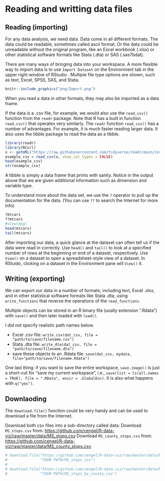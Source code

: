 # Reading and writting data files

## Reading (importing) 
For any data analysis, we need data. Data come in all different formats. The data could be readable, sometimes called ascii format. Or the data could be unreadable without the original program, like an Excel workbook (.xlsx) or other statistical software formats like Stata (.dta) or SAS (.sas7bdat).

There are many ways of bringing data into your workspace.  A more flexible way to import data is to use `Import Dataset` on the Environment tab in the upper right window of RStudio . Multiple file type options are shown, such as text, Excel, SPSS, SAS, and Stata.

```r
knitr::include_graphics("png/Import.png")
```  

When you read a data in other formats, they may also be imported as a data frame.  

If the data is a .csv file, for example, we would also use the `read_csv()` function from the `readr` package. Note that R has a built in function `read.csv()` that operates very similarly. The `readr` function `read_csv()` has a number of advantages. For example, it is much faster reading larger data. It also uses the tibble package to read the data as a tibble.  

```r
library(readr)
library(RCurl)
x <- getURL("https://raw.githubusercontent.com/tidyverse/readr/main/inst/extdata/mtcars.csv")
example_csv = read_csv(x, show_col_types = FALSE)
head(example_csv)
str(example_csv)
```

A tibble is simply a data frame that prints with sanity. Notice in the output above that we are given additional information such as dimension and variable type.  
  
To understand more about the data set, we use the `?` operator to pull up the documentation for the data. (You can use `??` to search the Internet for more info)  

```r
?mtcars
??mtcars
#View(mpg)
head(mtcars)
tail(mtcars)
```

After importing our data, a quick glance at the dataset can often tell us if the data were read in correctly.  Use `head()` and `tail()` to look at a specified number of rows at the beginning or end of a dataset, respectively.  Use `View()` on a dataset to open a spreadsheet-style view of a dataset. In RStuido, clicking on a dataset in the Environment pane will `View()` it.  

## Writing (exporting)

We can export our data in a number of formats, including text, Excel .xlsx, and in other statistical software formats like Stata .dta, using `write_functions` that reverse the operations of the `read_functions`.  

Multiple objects can be stored in an R binary file (usally extension “.Rdata”) with `save()` and then later loaded with `load()`.  

I did not specify realistic path names below.  
  
- Excel .csv file: `write_csv(dat_csv, file = "path/to/save/filename.csv")` 
- Stata .dta file: `write_dta(dat_csv, file = "path/to/save/filename.dta")` 
- save these objects to an .Rdata file:  `save(dat_csv, mydata, file="path/to/save/filename.Rdata")` 

One last thing: if you want to save the entire workspace, `save.image()` is just a short-cut for "save my current workspace", i.e., `save(list = ls(all.names = TRUE), file = ".RData", envir = .GlobalEnv)`. It is also what happens with `q("yes")`. 

## Downlaoding

The `download.file()` function could be very handy and can be used to download a file from the Internet.

Download both csv files into a sub-directory called data:
Download `MS_stops.csv` from: <https://github.com/cengel/R-data-viz/raw/master/data/MS_stops.csv>
Download `MS_county_stops.csv` from:  <https://github.com/cengel/R-data-viz/raw/master/data/MS_county_stops.csv>

```r
# download.file("https://github.com/cengel/R-data-viz/raw/master/data/MS_stops.csv", 
#               "YOUR PATH/MS_stops.csv")
# 
# download.file("https://github.com/cengel/R-data-viz/raw/master/data/MS_stops_by_county.csv", 
#               "YOUR PATH/MS_stops_by_county.csv")
```
